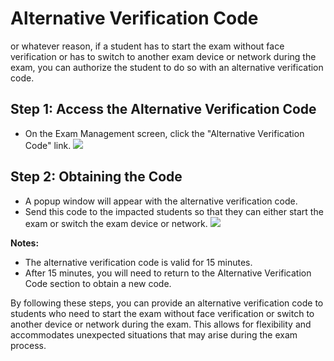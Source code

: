 # Alternative Verification Code

or whatever reason, if a student has to start the exam without face verification or has to switch to another exam device or network during the exam, you can authorize the student to do so with an alternative verification code.
## Step 1: Access the Alternative Verification Code

- On the Exam Management screen, click the "Alternative Verification Code" link.
![](/img/utest/teacher/managing39.png)

## Step 2: Obtaining the Code

- A popup window will appear with the alternative verification code.
- Send this code to the impacted students so that they can either start the exam or switch the exam device or network.
![](/img/utest/teacher/managing40.png)

**Notes:** 

- The alternative verification code is valid for 15 minutes.
- After 15 minutes, you will need to return to the Alternative Verification Code section to obtain a new code.

By following these steps, you can provide an alternative verification code to students who need to start the exam without face verification or switch to another device or network during the exam. This allows for flexibility and accommodates unexpected situations that may arise during the exam process.